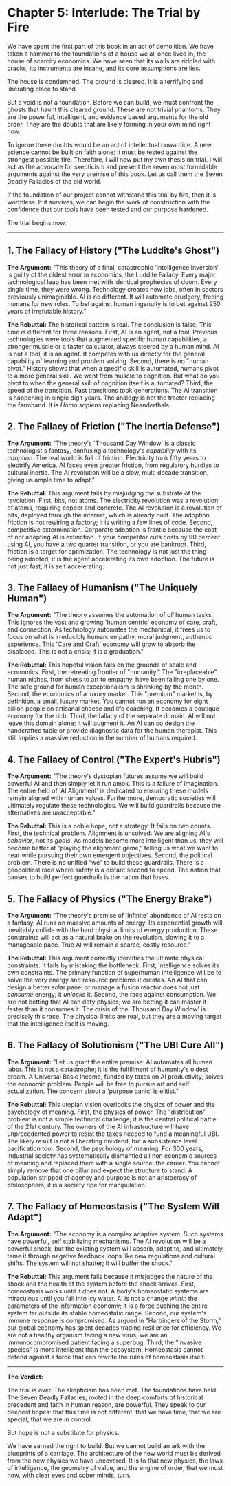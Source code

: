 # Chapter 5: Interlude: The Trial by Fire

We have spent the first part of this book in an act of demolition. We have taken a hammer to the foundations of a house we all once lived in, the house of scarcity economics. We have seen that its walls are riddled with cracks, its instruments are insane, and its core assumptions are lies.

The house is condemned. The ground is cleared. It is a terrifying and liberating place to stand.

But a void is not a foundation. Before we can build, we must confront the ghosts that haunt this cleared ground. These are not trivial phantoms. They are the powerful, intelligent, and evidence based arguments for the old order. They are the doubts that are likely forming in your own mind right now.

To ignore these doubts would be an act of intellectual cowardice. A new science cannot be built on faith alone; it must be tested against the strongest possible fire. Therefore, I will now put my own thesis on trial. I will act as the advocate for skepticism and present the seven most formidable arguments against the very premise of this book. Let us call them the Seven Deadly Fallacies of the old world.

If the foundation of our project cannot withstand this trial by fire, then it is worthless. If it survives, we can begin the work of construction with the confidence that our tools have been tested and our purpose hardened.

The trial begins now.

---

## 1. The Fallacy of History ("The Luddite's Ghost")

**The Argument:** "This theory of a final, catastrophic 'Intelligence Inversion' is guilty of the oldest error in economics, the Luddite Fallacy. Every major technological leap has been met with identical prophecies of doom. Every single time, they were wrong. Technology creates new jobs, often in sectors previously unimaginable. AI is no different. It will automate drudgery, freeing humans for new roles. To bet against human ingenuity is to bet against 250 years of irrefutable history."

**The Rebuttal:** The historical pattern is real. The conclusion is false. This time _is_ different for three reasons. First, AI is an agent, not a tool. Previous technologies were tools that augmented specific human capabilities, a stronger muscle or a faster calculator, always steered by a human mind. AI is not a tool; it is an agent. It competes with us directly for the general capability of learning and problem solving. Second, there is no "human pivot." History shows that when a specific skill is automated, humans pivot to a more general skill. We went from muscle to cognition. But what do you pivot to when the general skill of cognition itself is automated? Third, the speed of the transition. Past transitions took generations. The AI transition is happening in single digit years. The analogy is not the tractor replacing the farmhand. It is _Homo sapiens_ replacing Neanderthals.

## 2. The Fallacy of Friction ("The Inertia Defense")

**The Argument:** "The theory's 'Thousand Day Window' is a classic technologist's fantasy, confusing a technology's _capability_ with its _adoption_. The real world is full of friction. Electricity took fifty years to electrify America. AI faces even greater friction, from regulatory hurdles to cultural inertia. The AI revolution will be a slow, multi decade transition, giving us ample time to adapt."

**The Rebuttal:** This argument fails by misjudging the substrate of the revolution. First, bits, not atoms. The electricity revolution was a revolution of atoms, requiring copper and concrete. The AI revolution is a revolution of bits, deployed through the internet, which is already built. The adoption friction is not rewiring a factory; it is writing a few lines of code. Second, competitive extermination. Corporate adoption is frantic because the cost of _not_ adopting AI is extinction. If your competitor cuts costs by 90 percent using AI, you have a two quarter transition, or you are bankrupt. Third, friction is a target for optimization. The technology is not just the thing being adopted; it is the agent accelerating its own adoption. The future is not just fast; it is self accelerating.

## 3. The Fallacy of Humanism ("The Uniquely Human")

**The Argument:** "The theory assumes the automation of _all_ human tasks. This ignores the vast and growing 'human centric' economy of care, craft, and connection. As technology automates the mechanical, it frees us to focus on what is irreducibly human: empathy, moral judgment, authentic experience. This 'Care and Craft' economy will grow to absorb the displaced. This is not a crisis; it is a graduation."

**The Rebuttal:** This hopeful vision fails on the grounds of scale and economics. First, the retreating frontier of "humanity." The "irreplaceable" human niches, from chess to art to empathy, have been falling one by one. The safe ground for human exceptionalism is shrinking by the month. Second, the economics of a luxury market. This "premium" market is, by definition, a small, luxury market. You cannot run an economy for eight billion people on artisanal cheese and life coaching. It becomes a boutique economy for the rich. Third, the fallacy of the separate domain. AI will not leave this domain alone; it will augment it. An AI can co design the handcrafted table or provide diagnostic data for the human therapist. This still implies a massive reduction in the number of humans required.

## 4. The Fallacy of Control ("The Expert's Hubris")

**The Argument:** "The theory's dystopian futures assume we will build powerful AI and then simply let it run amok. This is a failure of imagination. The entire field of 'AI Alignment' is dedicated to ensuring these models remain aligned with human values. Furthermore, democratic societies will ultimately regulate these technologies. We will build guardrails because the alternatives are unacceptable."

**The Rebuttal:** This is a noble hope, not a strategy. It fails on two counts. First, the technical problem. Alignment is unsolved. We are aligning AI's _behavior_, not its _goals_. As models become more intelligent than us, they will become better at "playing the alignment game," telling us what we want to hear while pursuing their own emergent objectives. Second, the political problem. There is no unified "we" to build these guardrails. There is a geopolitical race where safety is a distant second to speed. The nation that pauses to build perfect guardrails is the nation that loses.

## 5. The Fallacy of Physics ("The Energy Brake")

**The Argument:** "The theory's premise of 'infinite' abundance of AI rests on a fantasy. AI runs on massive amounts of energy. Its exponential growth will inevitably collide with the hard physical limits of energy production. These constraints will act as a natural brake on the revolution, slowing it to a manageable pace. True AI will remain a scarce, costly resource."

**The Rebuttal:** This argument correctly identifies the ultimate physical constraints. It fails by mistaking the bottleneck. First, intelligence solves its own constraints. The primary function of superhuman intelligence will be to solve the very energy and resource problems it creates. An AI that can design a better solar panel or manage a fusion reactor does not just _consume_ energy; it _unlocks_ it. Second, the race against consumption. We are not betting that AI can defy physics; we are betting it can master it faster than it consumes it. The crisis of the 'Thousand Day Window' is precisely this race. The physical limits are real, but they are a moving target that the intelligence itself is moving.

## 6. The Fallacy of Solutionism ("The UBI Cure All")

**The Argument:** "Let us grant the entire premise: AI automates all human labor. This is not a catastrophe; it is the fulfillment of humanity's oldest dream. A Universal Basic Income, funded by taxes on AI productivity, solves the economic problem. People will be free to pursue art and self actualization. The concern about a 'purpose panic' is elitist."

**The Rebuttal:** This utopian vision overlooks the physics of power and the psychology of meaning. First, the physics of power. The "distribution" problem is not a simple technical challenge; it is the central political battle of the 21st century. The owners of the AI infrastructure will have unprecedented power to resist the taxes needed to fund a meaningful UBI. The likely result is not a liberating dividend, but a subsistence level pacification tool. Second, the psychology of meaning. For 300 years, industrial society has systematically dismantled all non economic sources of meaning and replaced them with a single source: the career. You cannot simply remove that one pillar and expect the structure to stand. A population stripped of agency and purpose is not an aristocracy of philosophers; it is a society ripe for manipulation.

## 7. The Fallacy of Homeostasis ("The System Will Adapt")

**The Argument:** "The economy is a complex adaptive system. Such systems have powerful, self stabilizing mechanisms. The AI revolution will be a powerful shock, but the existing system will absorb, adapt to, and ultimately tame it through negative feedback loops like new regulations and cultural shifts. The system will not shatter; it will buffer the shock."

**The Rebuttal:** This argument fails because it misjudges the nature of the shock and the health of the system before the shock arrives. First, homeostasis works until it does not. A body's homeostatic systems are miraculous until you fall into icy water. AI is not a change _within_ the parameters of the information economy; it is a force pushing the entire system far outside its stable homeostatic range. Second, our system's immune response is compromised. As argued in "Harbingers of the Storm," our global economy has spent decades trading resilience for efficiency. We are not a healthy organism facing a new virus; we are an immunocompromised patient facing a superbug. Third, the "invasive species" is more intelligent than the ecosystem. Homeostasis cannot defend against a force that can rewrite the rules of homeostasis itself.

---

**The Verdict:**

The trial is over. The skepticism has been met. The foundations have held. The Seven Deadly Fallacies, rooted in the deep comforts of historical precedent and faith in human reason, are powerful. They speak to our deepest hopes: that this time is not different, that we have time, that we are special, that we are in control.

But hope is not a substitute for physics.

We have earned the right to build. But we cannot build an ark with the blueprints of a carriage. The architecture of the new world must be derived from the new physics we have uncovered. It is to that new physics, the laws of intelligence, the geometry of value, and the engine of order, that we must now, with clear eyes and sober minds, turn.
